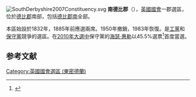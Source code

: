 [[File:SouthDerbyshire2007Constituency.svg|right]]
'''南德比郡'''（{{lang-en|South Derbyshire}}），[[英國|英國]][[英國國會|國會]]一郡選區，位於[[德比郡|德比郡]]南部，包括[[德比郡南|德比郡南]]全部。

本區始設於1832年，1885年前應選兩席。1950年撤銷，1983年恢復。是[[工黨_(英國)|工黨]]和[[保守黨_(英國)|保守黨]]競爭的選區。在[[2010年英國大選|2010年大選中]]保守黨的[[海瑟·惠勒|海瑟·惠勒]]以45.5%選票<ref name="">{{cite news
|publisher=[[英國廣播公司|英國廣播公司]]
|date=2010年5月7日
|title=Election 2010/Constituency/Derbyshire South
|url=http://news.bbc.co.uk/1/shared/election2010/results/constituency/e10.stm
|accessdate=2010年9月29日
|archive-date=2019年8月20日
|archive-url=https://web.archive.org/web/20190820154950/http://news.bbc.co.uk/1/shared/election2010/results/constituency/e10.stm
|dead-url=no
}}</ref>首度當選。

==参考文献==
<div class="references-small">
<references></references>
</div>

{{DEFAULTSORT:South Derbyshire (UK Parliament constituency)}}
[[Category:英國國會選區_(東密德蘭)|Category:英國國會選區 (東密德蘭)]]